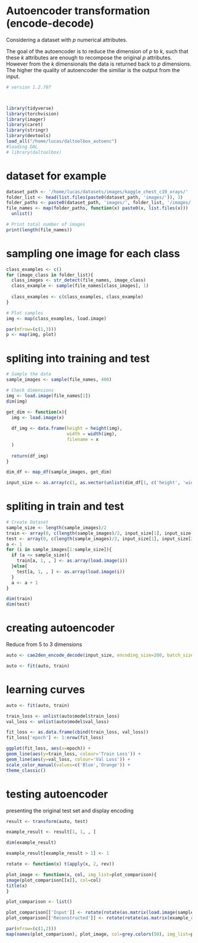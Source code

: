# Autoencoder transformation (encode-decode)

Considering a dataset with $p$ numerical attributes. 

The goal of the autoencoder is to reduce the dimension of $p$ to $k$, such that these $k$ attributes are enough to recompose the original $p$ attributes. However from the $k$ dimensionals the data is returned back to $p$ dimensions. The higher the quality of autoencoder the similiar is the output from the input. 

```r

# version 1.2.707



library(tidyverse)
library(torchvision)
library(imager)
library(caret)
library(stringr)
library(devtools)
load_all("/home/lucas/daltoolbox_autoenc")
#loading DAL
# library(daltoolbox)
```

# dataset for example 

```r
dataset_path <- '/home/lucas/datasets/images/kaggle_chest_c19_xrays/'
folder_list <- head(list.files(paste0(dataset_path, 'images/')), 3)
folder_paths <- paste0(dataset_path, 'images/', folder_list, '/images/')
file_names <- map(folder_paths, function(x) paste0(x, list.files(x))) |>
  unlist()

# Print total number of images
print(length(file_names))
```

# sampling one image for each class

```r
class_examples <- c()
for (image_class in folder_list){
  class_images <- str_detect(file_names, image_class)
  class_example <- sample(file_names[class_images], 1)
  
  class_examples <- c(class_examples, class_example)
}

# Plot samples
img <- map(class_examples, load.image)

par(mfrow=(c(1,3)))
p <- map(img, plot)
```

# spliting into training and test

```r
# Sample the data
sample_images <- sample(file_names, 400)

# Check dimensions
img <- load.image(file_names[1])
dim(img)

get_dim <- function(x){
  img <- load.image(x) 
  
  df_img <- data.frame(height = height(img),
                       width = width(img),
                       filename = x
  )
  
  return(df_img)
}

dim_df <- map_df(sample_images, get_dim)

input_size <- as.array(c(1, as.vector(unlist(dim_df[1, c('height', 'width')]))))
```

# spliting in train and test

```r
# Create Dataset
sample_size <- length(sample_images)/2
train <- array(0, c(length(sample_images)/2, input_size[1], input_size[2], input_size[3]))
test <- array(0, c(length(sample_images)/2, input_size[1], input_size[2], input_size[3]))
a <- 1
for (i in sample_images[1:sample_size]){
  if (a <= sample_size){
    train[a, 1, , ] <- as.array(load.image(i))
  }else{
    test[a, 1, , ] <- as.array(load.image(i))
  }
  a <- a + 1
}

dim(train)
dim(test)
```

# creating autoencoder
Reduce from 5 to 3 dimensions

```r
auto <- cae2den_encode_decode(input_size, encoding_size=200, batch_size=100, num_epochs=250, learning_rate=0.01)

auto <- fit(auto, train)
```

# learning curves

```r
auto <- fit(auto, train)

train_loss <- unlist(auto$model$train_loss)
val_loss <- unlist(auto$model$val_loss)

fit_loss <- as.data.frame(cbind(train_loss, val_loss))
fit_loss['epoch'] <- 1:nrow(fit_loss)

ggplot(fit_loss, aes(x=epoch)) +
geom_line(aes(y=train_loss, colour='Train Loss')) +
geom_line(aes(y=val_loss, colour='Val Loss')) +
scale_color_manual(values=c('Blue','Orange')) +
theme_classic()
```

# testing autoencoder
presenting the original test set and display encoding

```r
result <- transform(auto, test)

example_result <- result[1, 1, , ]

dim(example_result)

example_result[example_result > 1] <- 1

rotate <- function(x) t(apply(x, 2, rev))

plot_image <- function(x, col, img_list=plot_comparison){
image(plot_comparison[[x]], col=col)
title(x)
}

plot_comparison <- list()

plot_comparison[['Input']] <- rotate(rotate(as.matrix(load.image(sample_images[length(sample_images)/2]))))
plot_comparison[['Reconstructed']] <- rotate(rotate(as.matrix(example_result)))

par(mfrow=(c(1,2)))
map(names(plot_comparison), plot_image, col=grey.colors(50), img_list=plot_comparison)
```

